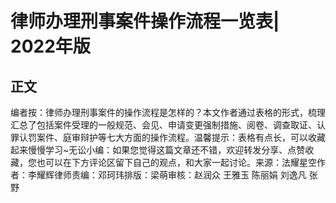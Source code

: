 # 律师办理刑事案件操作流程一览表| 2022年版
## 正文
编者按：律师办理刑事案件的操作流程是怎样的？本文作者通过表格的形式，梳理汇总了包括案件受理的一般规范、会见、申请变更强制措施、阅卷、调查取证、认罪认罚案件、庭审辩护等七大方面的操作流程。温馨提示：表格有点长，可以收藏起来慢慢学习~无讼小编：如果您觉得这篇文章还不错，欢迎转发分享、点赞收藏，您也可以在下方评论区留下自己的观点，和大家一起讨论。来源：法耀星空作者：李耀辉律师责编：邓珂玮排版：梁萌审核：赵润众 王雅玉 陈丽娟 刘逸凡 张野